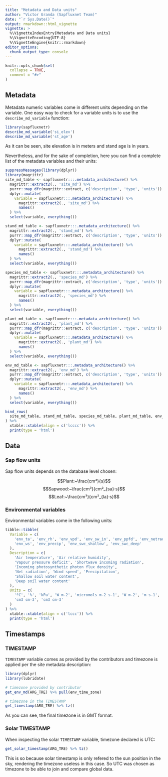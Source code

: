 ```yaml
---
title: "Metadata and Data units"
author: "Victor Granda (Sapfluxnet Team)"
date: "`r Sys.Date()`"
output: rmarkdown::html_vignette
vignette: >
  %\VignetteIndexEntry{Metadata and Data units}
  %\VignetteEncoding{UTF-8}
  %\VignetteEngine{knitr::rmarkdown}
editor_options: 
  chunk_output_type: console
---
```


```r
knitr::opts_chunk$set(
  collapse = TRUE,
  comment = "#>"
)
```

## Metadata

Metadata numeric variables come in different units depending on the variable.
One easy way to check for a variable units is to use the `describe_md_variable`
function:

```r
library(sapfluxnetr)
describe_md_variable('si_elev')
describe_md_variable('st_age')
```

As it can be seen, site elevation is in meters and stand age is in years.

Nevertheless, and for the sake of completion, here you can find a complete list
of the metadata variables and their units:

```r
suppressMessages(library(dplyr))
library(magrittr)
site_md_table <- sapfluxnetr:::.metadata_architecture() %>%
  magrittr::extract2(., 'site_md') %>%
  purrr::map_dfr(magrittr::extract, c('description', 'type', 'units')) %>%
  dplyr::mutate(
    variable = sapfluxnetr:::.metadata_architecture() %>%
      magrittr::extract2(., 'site_md') %>%
      names()
  ) %>%
  select(variable, everything())

stand_md_table <- sapfluxnetr:::.metadata_architecture() %>%
  magrittr::extract2(., 'stand_md') %>%
  purrr::map_dfr(magrittr::extract, c('description', 'type', 'units')) %>%
  dplyr::mutate(
    variable = sapfluxnetr:::.metadata_architecture() %>%
      magrittr::extract2(., 'stand_md') %>%
      names()
  ) %>%
  select(variable, everything())

species_md_table <- sapfluxnetr:::.metadata_architecture() %>%
  magrittr::extract2(., 'species_md') %>%
  purrr::map_dfr(magrittr::extract, c('description', 'type', 'units')) %>%
  dplyr::mutate(
    variable = sapfluxnetr:::.metadata_architecture() %>%
      magrittr::extract2(., 'species_md') %>%
      names()
  ) %>%
  select(variable, everything())

plant_md_table <- sapfluxnetr:::.metadata_architecture() %>%
  magrittr::extract2(., 'plant_md') %>%
  purrr::map_dfr(magrittr::extract, c('description', 'type', 'units')) %>%
  dplyr::mutate(
    variable = sapfluxnetr:::.metadata_architecture() %>%
      magrittr::extract2(., 'plant_md') %>%
      names()
  ) %>%
  select(variable, everything())

env_md_table <- sapfluxnetr:::.metadata_architecture() %>%
  magrittr::extract2(., 'env_md') %>%
  purrr::map_dfr(magrittr::extract, c('description', 'type', 'units')) %>%
  dplyr::mutate(
    variable = sapfluxnetr:::.metadata_architecture() %>%
      magrittr::extract2(., 'env_md') %>%
      names()
  ) %>%
  select(variable, everything())

bind_rows(
  site_md_table, stand_md_table, species_md_table, plant_md_table, env_md_table
) %>%
  xtable::xtable(align = c('lcccc')) %>%
  print(type = 'html')
```

## Data

### Sap flow units

Sap flow units depends on the database level chosen:

$$Plant:~\frac{cm³}{s}$$
$$Sapwood:~\frac{cm³}{cm²_{sa}·s}$$
$$Leaf:~\frac{cm³}{cm²_{la}·s}$$

### Environmental variables

Environmental variables come in the following units:

```r
tibble::tibble(
  Variable = c(
    'env_ta', 'env_rh', 'env_vpd', 'env_sw_in', 'env_ppfd', 'env_netrad',
    'env_ws', 'env_precip', 'env_swc_shallow', 'env_swc_deep'
  ),
  Description = c(
    'Air temperature', 'Air relative humidity',
    'Vapour pressure deficit', 'Shortwave incoming radiation',
    'Incoming photosynthetic photon flux density',
    'Net radiation', 'Wind speed', 'Precipitation',
    'Shallow soil water content',
    'Deep soil water content'
  ),
  Units = c(
    'ºC', '%', 'kPa', 'W m-2', 'micromols m-2 s-1', 'W m-2', 'm s-1', 'mm timestep-1',
    'cm3 cm-3', 'cm3 cm-3'
  )
) %>%
  xtable::xtable(align = c('lccc')) %>%
  print(type = 'html')
```

## Timestamps

### TIMESTAMP

`TIMESTAMP` variable comes as provided by the contributors and timezone is
applied per the site metadata description:

```r
library(dplyr)
library(lubridate)

# timezone provided by contributor
get_env_md(ARG_TRE) %>% pull(env_time_zone)

# timezone in the TIMESTAMP
get_timestamp(ARG_TRE) %>% tz()
```

As you can see, the final timezone is in GMT format.

### Solar TIMESTAMP

When inspecting the solar `TIMESTAMP` variable, timezone declared is UTC:

```r
get_solar_timestamp(ARG_TRE) %>% tz()
```

This is so because solar timestamp is only refered to the sun position in the
sky, rendering the timezone useless in this case. So UTC was chosen as timezone
to be able to join and compare global data.
